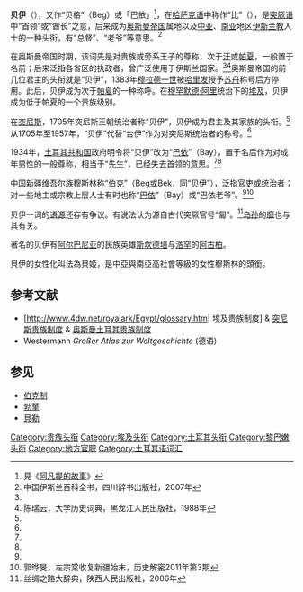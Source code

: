 {{西亞、中亞、南亞、北非的貴族等級}}
'''贝伊'''（{{lang-tr|Bey}}），又作“贝格”（Beg）或「巴依」<ref>見《[[阿凡提的故事|阿凡提的故事]]》</ref>，在[[哈萨克语|哈萨克语]]中称作“比”（{{lang-kk|Би}}），是[[突厥语|突厥语]]中“首领”或“酋长”之意，后来成为[[奥斯曼帝国|奥斯曼帝国]]属地以及[[中亚|中亚]]、[[南亚|南亚]]地区[[伊斯兰教|伊斯兰教]]人士的一种头衔，有“总督”、“老爷”等意思。<ref name=zy>中国伊斯兰百科全书，四川辞书出版社，2007年</ref>

在奥斯曼帝国时期，该词先是对贵族或旁系王子的尊称，次于[[可汗|汗]]或[[帕夏|帕夏]]，一般置于名前；后来泛指各省区的执政者，曾广泛使用于伊斯兰国家。<ref name=zy/><ref name=dx>陈瑞云，大学历史词典，黑龙江人民出版社，1988年</ref>奥斯曼帝国的前几位君主的头衔就是“贝伊”，1383年[[穆拉德一世|穆拉德一世]]被[[哈里发|哈里发]]授予[[苏丹_(称谓)|苏丹]]称号后方停用。此后，贝伊成为次于[[帕夏|帕夏]]的一种称呼。在[[穆罕默德·阿里_(埃及)|穆罕默德·阿里]]统治下的[[埃及|埃及]]，贝伊成为低于帕夏的一个贵族级别。

在[[突尼斯|突尼斯]]，1705年突尼斯王朝统治者称“贝伊”，贝伊成为君主及其家族的头衔。<ref name=zy/>从1705年至1957年，“贝伊”代替“台伊”作为对突尼斯统治者的称号。<ref name=dx/>

1934年，[[土耳其共和国|土耳其共和国]]政府明令将“贝伊”改为“[[巴依|巴依]]”（Bay），置于名后作为对成年男性的一般尊称，相当于“先生”，已经失去首领的意思。<ref name=zy/><ref name=dx/>

中国[[新疆|新疆]][[维吾尔族|维吾尔族]][[穆斯林|穆斯林]]称“[[伯克制|伯克]]”（Beg或Bek，同“贝伊”），泛指官吏或统治者；对一些地主或宗教上层人士有时也称“[[巴依|巴依]]”（Bay）或“巴依老爷”。<ref name=zy/><ref name=guo>郭晔旻，左宗棠收复新疆始末，历史解密2011年第3期</ref>

贝伊一词的[[语源|语源]]还存有争议。有说法认为源自古代突厥官号“匐”。<ref>丝绸之路大辞典，陕西人民出版社，2006年</ref>[[乌孙|乌孙]]的[[靡|靡]]也与其有关。

著名的贝伊有[[阿尔巴尼亚|阿尔巴尼亚]]的民族英雄[[斯坎德培|斯坎德培]]与[[浩罕汗国|浩罕]]的[[阿古柏|阿古柏]]。

貝伊的女性化叫法為貝姬，是中亞與南亞高社會等級的女性穆斯林的頭銜。

==参考文献==
{{reflist}}
* [http://www.4dw.net/royalark/Egypt/glossary.htm| 埃及贵族制度] & [http://www.4dw.net/royalark/Tunisia/glossary.htm 突尼斯贵族制度] {{Wayback|url=http://www.4dw.net/royalark/Tunisia/glossary.htm |date=20071226221951 }} & [http://www.4dw.net/royalark/Turkey/turkey.htm 奥斯曼土耳其贵族制度] {{Wayback|url=http://www.4dw.net/royalark/Turkey/turkey.htm |date=20080803101508 }}
*Westermann ''Großer Atlas zur Weltgeschichte'' (德语)

==参见==
* [[伯克制|伯克制]]
* [[勃堇|勃堇]]
* [[貝勒|貝勒]]

{{模板:奧斯曼帝國政制}}
{{古突厥}}
[[Category:贵族头衔|Category:贵族头衔]]
[[Category:埃及头衔|Category:埃及头衔]]
[[Category:土耳其头衔|Category:土耳其头衔]]
[[Category:黎巴嫩头衔|Category:黎巴嫩头衔]]
[[Category:地方官职|Category:地方官职]]
[[Category:土耳其语词汇|Category:土耳其语词汇]]
